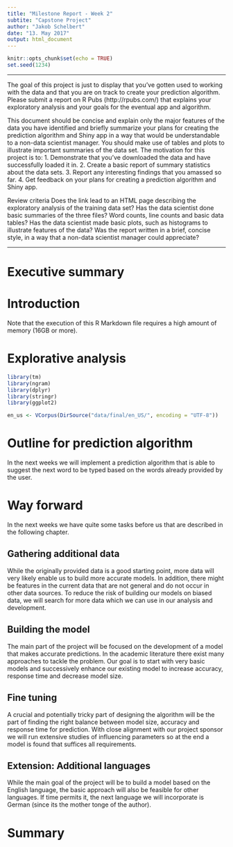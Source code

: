 ```yaml
---
title: "Milestone Report - Week 2"
subtite: "Capstone Project"
author: "Jakob Schelbert"
date: "13. May 2017"
output: html_document
---
```


```r
knitr::opts_chunk$set(echo = TRUE)
set.seed(1234)
```

-------------------------------------------------------------------------------

The goal of this project is just to display that you've gotten used to working with the data and that you are on track to create your prediction algorithm. 
Please submit a report on R Pubs (http://rpubs.com/) that explains your exploratory analysis and your goals for the eventual app and algorithm. 

This document should be concise and explain only the major features of the data you have identified and briefly summarize your plans for creating the prediction algorithm and Shiny app in a way that would be understandable to a non-data scientist manager. 
You should make use of tables and plots to illustrate important summaries of the data set. 
The motivation for this project is to: 
1. Demonstrate that you've downloaded the data and have successfully loaded it in.
2. Create a basic report of summary statistics about the data sets.
3. Report any interesting findings that you amassed so far.
4. Get feedback on your plans for creating a prediction algorithm and Shiny app. 

Review criteria
    Does the link lead to an HTML page describing the exploratory analysis of the training data set?
    Has the data scientist done basic summaries of the three files? Word counts, line counts and basic data tables?
    Has the data scientist made basic plots, such as histograms to illustrate features of the data?
    Was the report written in a brief, concise style, in a way that a non-data scientist manager could appreciate?

-------------------------------------------------------------------------------




# Executive summary


# Introduction
Note that the execution of this R Markdown file requires a high amount of memory (16GB or more).


# Explorative analysis
```r
library(tm)
library(ngram)
library(dplyr)
library(stringr)
library(ggplot2)
```


```r
en_us <- VCorpus(DirSource("data/final/en_US/", encoding = "UTF-8"))
```






# Outline for prediction algorithm
In the next weeks we will implement a prediction algorithm that is able to suggest the next word to be typed based on the words already provided by the user.



# Way forward
In the next weeks we have quite some tasks before us that are described in the following chapter.

## Gathering additional data
While the originally provided data is a good starting point, more data will very likely enable us to build more accurate models.
In addition, there might be features in the current data that are not general and do not occur in other data sources.
To reduce the risk of building our models on biased data, we will search for more data which we can use in our analysis and development.

## Building the model
The main part of the project will be focused on the development of a model that makes accurate predictions.
In the academic literature there exist many approaches to tackle the problem.
Our goal is to start with very basic models and successively enhance our existing model to increase accuracy, response time and decrease model size.

## Fine tuning
A crucial and potentially tricky part of designing the algorithm will be the part of finding the right balance between model size, accuracy and response time for prediction.
With close alignment with our project sponsor we will run extensive studies of influencing parameters so at the end a model is found that suffices all requirements.

## Extension: Additional languages
While the main goal of the project will be to build a model based on the English language, the basic approach will also be feasible for other languages.
If time permits it, the next language we will incorporate is German (since its the mother tonge of the author).


# Summary
